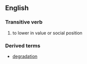 ==English==
===Transitive verb===
#to lower in value or social position

===Derived terms===
*[[degradation]]
